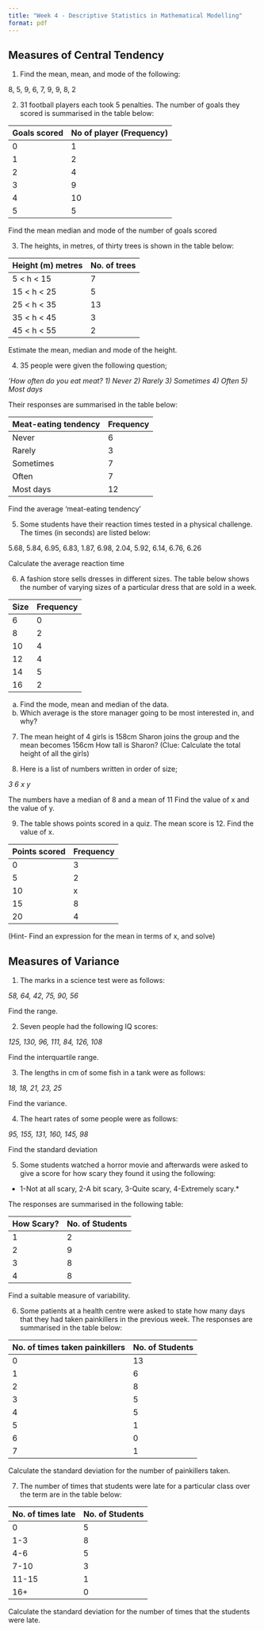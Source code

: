 ```yaml
---
title: "Week 4 - Descriptive Statistics in Mathematical Modelling"
format: pdf 
---
```


## Measures of Central Tendency

1. Find the mean, mean, and mode of the following: 

8, 5, 9, 6, 7, 9, 9, 8, 2

2. 31 football players each took 5 penalties. The number of goals they scored is summarised in the table below:

| Goals scored | No of player (Frequency) |
|--------------|--------------------------|
| 0 | 1 |
| 1 | 2 |
| 2 | 4 |
| 3 | 9 |
| 4 | 10 |
| 5 | 5 |

Find the mean median and mode of the number of goals scored

3.  The heights, in metres, of thirty trees is shown in the table below:

| Height (m) metres | No. of trees |
|-------------------|--------------|
| 5 < h < 15 | 7 |
| 15 < h < 25 | 5 |
| 25 < h < 35 | 13 |
| 35 < h < 45 | 3 |
| 45 < h < 55 | 2 |

Estimate the mean, median and mode of the height.

4. 35 people were given the following question;

*’How often do you eat meat? 1) Never 2) Rarely 3) Sometimes 4) Often 5) Most days*

Their responses are summarised in the table below:

| Meat-eating tendency | Frequency |
|----------------------|-----------|
| Never | 6 |
| Rarely | 3 |
| Sometimes | 7 |
| Often | 7 |
| Most days | 12 |

Find the average ‘meat-eating tendency’

5. Some students have their reaction times tested in a physical challenge. The times (in seconds) are listed below:

5.68, 5.84, 6.95, 6.83, 1.87, 6.98, 2.04, 5.92, 6.14, 6.76, 6.26

Calculate the average reaction time

6. A fashion store sells dresses in different sizes. The table below shows the number of varying sizes of a particular dress that are sold in a week.

| Size | Frequency |
|------|-----------|
| 6 | 0 |
| 8 | 2 |
| 10 | 4 |
| 12 | 4 |
| 14 | 5 |
| 16 | 2 |

a. Find the mode, mean and median of the data.
b. Which average is the store manager going to be most interested in, and why?

7. The mean height of 4 girls is 158cm Sharon joins the group and the mean becomes 156cm How tall is Sharon? (Clue: Calculate the total height of all the girls)

8. Here is a list of numbers written in order of size;

*3 6 x y*

The numbers have a median of 8 and a mean of 11 Find the value of x and the value of y.

9. The table shows points scored in a quiz. The mean score is 12. Find the value of x.

| Points scored | Frequency |
|---------------|-----------|
| 0 | 3 |
| 5 | 2 |
| 10 | x |
| 15 | 8 |
| 20 | 4 |

(Hint- Find an expression for the mean in terms of x, and solve)

## Measures of Variance

1. The marks in a science test were as follows:

*58, 64, 42, 75, 90, 56*

Find the range.

2. Seven people had the following IQ scores:

*125, 130, 96, 111, 84, 126, 108*

Find the interquartile range.

3. The lengths in cm of some fish in a tank were as follows:

*18, 18, 21, 23, 25*

Find the variance.

4. The heart rates of some people were as follows:

*95, 155, 131, 160, 145, 98*

Find the standard deviation

5. Some students watched a horror movie and afterwards were asked to give a score for how scary they found it using the following: 

* 1-Not at all scary, 2-A bit scary, 3-Quite scary, 4-Extremely scary.* 

The responses are summarised in the following table:

| How Scary? | No. of Students |
|------------|-----------------|
| 1 | 2 |
| 2 | 9 |
| 3 | 8 | 
| 4 | 8 |

Find a suitable measure of variability.

6. Some patients at a health centre were asked to state how many days that they had taken painkillers in the previous week. The responses are summarised in the table below:

| No. of times taken painkillers | No. of Students |
|--------------------------------|-----------------|
| 0 | 13 |
| 1 | 6 |
| 2 | 8 |
| 3 | 5 |
| 4 | 5 |
| 5 | 1 |
| 6 | 0 |
| 7 | 1 |

Calculate the standard deviation for the number of painkillers taken.

7. The number of times that students were late for a particular class over the term are in the table below:

| No. of times late | No. of Students |
|-------------------|-----------------|
| 0 | 5 |
| 1-3 | 8 |
| 4-6 | 5 |
| 7-10 | 3 |
| 11-15 | 1 |
| 16+ | 0 |

Calculate the standard deviation for the number of times that the students were late.